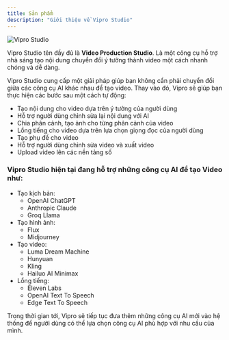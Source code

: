```yaml
---
title: Sản phẩm
description: "Giới thiệu về Vipro Studio"
---
```


<img
  src="/images/introduction/vipro-app.jpg"
  alt="Vipro Studio"
  className="rounded-lg"
/>

Vipro Studio tên đầy đủ là **Video Production Studio**. Là một công cụ hỗ trợ nhà sáng tạo nội dung chuyển đổi ý tưởng thành video một cách nhanh chóng và dễ dàng.

Vipro Studio cung cấp một giải pháp giúp bạn không cần phải chuyển đổi giữa các công cụ AI khác nhau để tạo video. Thay vào đó, Vipro sẽ giúp bạn thực hiện các bước sau một cách tự động:

- Tạo nội dung cho video dựa trên ý tưởng của người dùng
- Hỗ trợ người dùng chỉnh sửa lại nội dung với AI
- Chia phân cảnh, tạo ảnh cho từng phân cảnh của video
- Lồng tiếng cho video dựa trên lựa chọn giọng đọc của người dùng
- Tạo phụ đề cho video
- Hỗ trợ người dùng chỉnh sửa video và xuất video
- Upload video lên các nền tảng số

### Vipro Studio hiện tại đang hỗ trợ những công cụ AI để tạo Video như:

- Tạo kịch bản:
  - OpenAI ChatGPT
  - Anthropic Claude
  - Groq Llama
- Tạo hình ảnh:
  - Flux
  - Midjourney
- Tạo video:
  - Luma Dream Machine
  - Hunyuan
  - Kling
  - Hailuo AI Minimax
- Lồng tiếng:
  - Eleven Labs
  - OpenAI Text To Speech
  - Edge Text To Speech

Trong thời gian tới, Vipro sẽ tiếp tục đưa thêm những công cụ AI mới vào hệ thống để người dùng có thể lựa chọn công cụ AI phù hợp với nhu cầu của mình.
